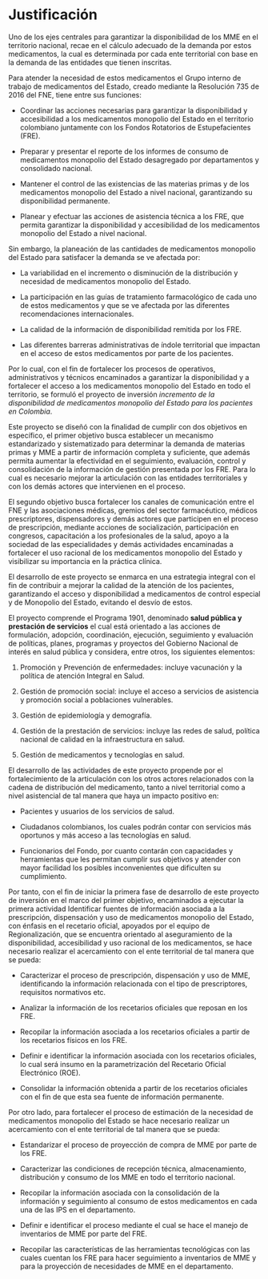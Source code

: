 # Justificación

Uno de los ejes centrales para garantizar la disponibilidad de los MME en el territorio nacional, recae en el cálculo adecuado de la demanda por estos medicamentos, la cual es determinada por cada ente territorial con base en la demanda de las entidades que tienen inscritas.

Para atender la necesidad de estos medicamentos el Grupo interno de trabajo de medicamentos del Estado, creado mediante la Resolución 735 de 2016 del FNE, tiene entre sus funciones:

- Coordinar las acciones necesarias para garantizar la disponibilidad y accesibilidad a los medicamentos monopolio del Estado en el territorio colombiano juntamente con los Fondos Rotatorios de Estupefacientes (FRE).

- Preparar y presentar el reporte de los informes de consumo de medicamentos monopolio del Estado desagregado por departamentos y consolidado nacional.

- Mantener el control de las existencias de las materias primas y de los medicamentos monopolio del Estado a nivel nacional, garantizando su disponibilidad permanente.

- Planear y efectuar las acciones de asistencia técnica a los FRE, que permita garantizar la disponibilidad y accesibilidad de los medicamentos monopolio del Estado a nivel nacional.

Sin embargo, la planeación de las cantidades de medicamentos monopolio del Estado para satisfacer la demanda se ve afectada por:

- La variabilidad en el incremento o disminución de la distribución y necesidad de medicamentos monopolio del Estado.

- La participación en las guías de tratamiento farmacológico de cada uno de estos medicamentos y que se ve afectada por las diferentes recomendaciones internacionales.

-  La calidad de la información de disponibilidad remitida por los FRE.

- Las diferentes barreras administrativas de índole territorial que impactan en el acceso de estos medicamentos por parte de los pacientes.

Por lo cual, con el fin de fortalecer los procesos de operativos, administrativos y técnicos encaminados a garantizar la disponibilidad y a fortalecer el acceso a los medicamentos monopolio del Estado en todo el territorio, se formuló el proyecto de inversión *incremento de la disponibilidad de medicamentos monopolio del Estado para los pacientes en Colombia*.

Este proyecto se diseñó con la finalidad de cumplir con dos objetivos en específico, el primer objetivo busca establecer un mecanismo estandarizado y sistematizado para determinar la demanda de materias primas y MME a partir de información completa y suficiente, que además permita aumentar la efectividad en el seguimiento, evaluación, control y consolidación de la información de gestión presentada por los FRE. Para lo cual es necesario mejorar la articulación con las entidades territoriales y con los demás actores que intervienen en el proceso.

El segundo objetivo busca fortalecer los canales de comunicación entre el FNE y las asociaciones médicas, gremios del sector farmacéutico, médicos prescriptores, dispensadores y demás actores que participen en el proceso de prescripción, mediante acciones de socialización, participación en congresos, capacitación a los profesionales de la salud, apoyo a la sociedad de las especialidades y demás actividades encaminadas a fortalecer el uso racional de los medicamentos monopolio del Estado y visibilizar su importancia en la práctica clínica.

El desarrollo de este proyecto se enmarca en una estrategia integral con el fin de contribuir a mejorar la calidad de la atención de los pacientes, garantizando el acceso y disponibilidad a medicamentos de control especial y de Monopolio del Estado, evitando el desvío de estos.

El proyecto comprende el Programa 1901, denominado **salud pública y prestación de servicios** el cual está orientado a las acciones de formulación, adopción, coordinación, ejecución, seguimiento y evaluación de políticas, planes, programas y proyectos del Gobierno Nacional de interés en salud pública y considera, entre otros, los siguientes elementos:

1. Promoción y Prevención de enfermedades: incluye vacunación y la política de atención Integral en Salud.

2. Gestión de promoción social: incluye el acceso a servicios de asistencia y promoción social a poblaciones vulnerables.

3. Gestión de epidemiología y demografía.

4. Gestión de la prestación de servicios: incluye las redes de salud, política nacional de calidad en la infraestructura en salud.

5. Gestión de medicamentos y tecnologías en salud.

El desarrollo de las actividades de este proyecto propende por el fortalecimiento de la articulación con los otros actores relacionados con la cadena de distribución del medicamento, tanto a nivel territorial como a nivel asistencial de tal manera que haya un impacto positivo en:

- Pacientes y usuarios de los servicios de salud.

- Ciudadanos colombianos, los cuales podrán contar con servicios más oportunos y más acceso a las tecnologías en salud.

- Funcionarios del Fondo, por cuanto contarán con capacidades y herramientas que les permitan cumplir sus objetivos y atender con mayor facilidad los posibles inconvenientes que dificulten su cumplimiento.

Por tanto, con el fin de iniciar la primera fase de desarrollo de este proyecto de inversión en el marco del primer objetivo, encaminados a ejecutar la primera actividad Identificar fuentes de información asociada a la prescripción, dispensación y uso de medicamentos monopolio del Estado, con énfasis en el recetario oficial, apoyados por el equipo de Regionalización, que se encuentra orientado al aseguramiento de la disponibilidad, accesibilidad y uso racional de los medicamentos, se hace necesario realizar el acercamiento con el ente territorial de tal manera que se pueda:

- Caracterizar el proceso de prescripción, dispensación y uso de MME, identificando la información relacionada con el tipo de prescriptores, requisitos normativos etc.

- Analizar la información de los recetarios oficiales que reposan en los FRE.

- Recopilar la información asociada a los recetarios oficiales a partir de los recetarios físicos en los FRE.

- Definir e identificar la información asociada con los recetarios oficiales, lo cual será insumo en la parametrización del Recetario Oficial Electrónico (ROE).

- Consolidar la información obtenida a partir de los recetarios oficiales con el fin de que esta sea fuente de información permanente.

Por otro lado, para fortalecer el proceso de estimación de la necesidad de medicamentos monopolio del Estado se hace necesario realizar un acercamiento con el ente territorial de tal manera que se pueda:

- Estandarizar el proceso de proyección de compra de MME por parte de los FRE.

- Caracterizar las condiciones de recepción técnica, almacenamiento, distribución y consumo de los MME en todo el territorio nacional.

- Recopilar la información asociada con la consolidación de la información y seguimiento al consumo de estos medicamentos en cada una de las IPS en el departamento.

- Definir e identificar el proceso mediante el cual se hace el manejo de inventarios de MME por parte del FRE.

- Recopilar las características de las herramientas tecnológicas con las cuales cuentan los FRE para hacer seguimiento a inventarios de MME y para la proyección de necesidades de MME en el departamento.

